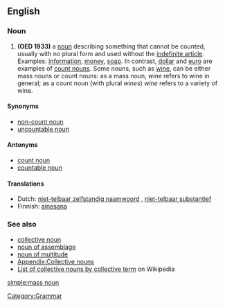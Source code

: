 ==English==
===Noun===
{{wikipedia}}
{{en-noun|sg=[[mass]] [[noun]]}}

# '''(OED 1933)''' a [[noun]] describing something that cannot be counted, usually with no plural form and used without the [[indefinite article]].  Examples: [[information]], [[money]], [[soap]].  In contrast, [[dollar]] and [[euro]] are examples of [[count noun]]s.  Some nouns, such as [[wine]], can be either mass nouns or count nouns: as a mass noun, ''wine'' refers to wine in general; as a count noun (with plural ''wines'') ''wine'' refers to a variety of wine.

====Synonyms====
*[[non-count noun]]
*[[uncountable noun]]

====Antonyms====
*[[count noun]]
*[[countable noun]]

====Translations====
{{top}}
*Dutch: [[niet-telbaar zelfstandig naamwoord]] {{n}}, [[niet-telbaar substantief]] {{n}}
*Finnish: [[ainesana]]
{{bottom}}

===See also===
*[[collective noun]]
*[[noun of assemblage]]
*[[noun of multitude]]
*[[Appendix:Collective nouns]]
*[[w:List of collective nouns by collective term|List of collective nouns by collective term]] on Wikipedia

[[Category:Grammar]]

[[simple:mass noun]]